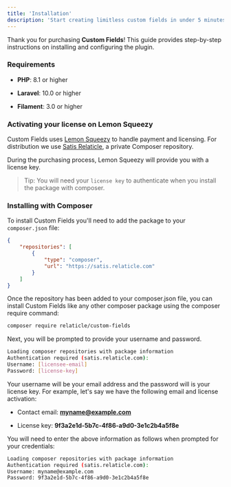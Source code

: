 ```yaml
---
title: 'Installation'
description: 'Start creating limitless custom fields in under 5 minutes'
---
```


Thank you for purchasing **Custom Fields**! This guide provides step-by-step instructions on installing and configuring
the plugin.

### Requirements

* **PHP**: 8.1 or higher

* **Laravel**: 10.0 or higher

* **Filament**: 3.0 or higher

### Activating your license on Lemon Squeezy

Custom Fields uses [Lemon Squeezy](https://www.lemonsqueezy.com/) to handle payment and licensing.
For distribution we use [Satis Relaticle](https://satis.relaticle.com/), a private Composer repository.

During the purchasing process, Lemon Squeezy will provide you with a license key.

> Tip: You will need your `license key` to authenticate when you install the package with composer.

### Installing with Composer

To install Custom Fields you'll need to add the package to your `composer.json` file:

```json
{
    "repositories": [
        {
            "type": "composer",
            "url": "https://satis.relaticle.com"
        }
    ]
}
```

Once the repository has been added to your composer.json file, you can install Custom Fields like any other composer
package using the composer require command:

```bash
composer require relaticle/custom-fields
```

Next, you will be prompted to provide your username and password.

```bash
Loading composer repositories with package information
Authentication required (satis.relaticle.com):
Username: [licensee-email]
Password: [license-key]
```

Your username will be your email address and the password will is your license key.
For example, let's say we have the following email and license activation:

* Contact email: [**myname@example.com**](mailto:myname@example.com)

* License key: **9f3a2e1d-5b7c-4f86-a9d0-3e1c2b4a5f8e**

You will need to enter the above information as follows when prompted for your credentials:

```bash
Loading composer repositories with package information
Authentication required (satis.relaticle.com):
Username: myname@example.com
Password: 9f3a2e1d-5b7c-4f86-a9d0-3e1c2b4a5f8e
```